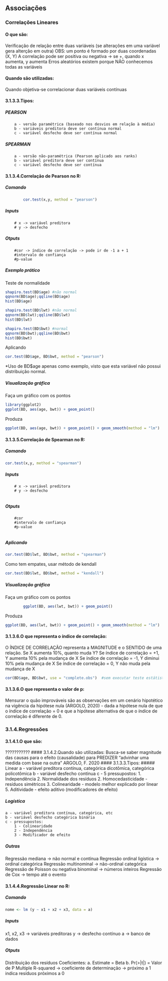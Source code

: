 ## Associações

### Correlações Lineares
#### O que são: 
Verificação de relação entre duas variáveis (se alterações em uma variável gera alterção em outra)
OBS: um ponto é formado por duas coordenadas (X, Y)
A correlação pode ser positiva ou negativa -> se +, quando x aumenta, y aumenta
Erros aleatórios existem porque NÃO conhecemos todas as variáveis

#### Quando são utilizadas: 
Quando objetiva-se correlacionar duas variáveis contínuas

#### 3.1.3.3.Tipos:
##### PEARSON
        a - versão paramétrica (baseado nos desvios em relação à média)
        b - variáveis preditora deve ser contínua normal
        c - variável desfecho deve ser contínua normal

##### SPEARMAN
        a - versão não-paramétrica (Pearson aplicado aos ranks)
        b - variável preditora deve ser contínua
        c - variável desfecho deve ser contínua
    
#### 3.1.3.4.Correlação de Pearson no R:
##### Comando
``` r
        cor.test(x,y, method = "pearson")
```
##### Inputs
        # x -> variável preditora
        # y -> desfecho

##### Otputs
        #cor -> índice de correlação -> pode ir de -1 a + 1
        #intervalo de confiança
        #p-value

##### Exemplo prático
Teste de normalidade
``` r
shapiro.test(BD$age) #não normal
qqnorm(BD$age);qqline(BD$age)
hist(BD$age) 

shapiro.test(BD$lwt) #não normal
qqnorm(BD$lwt);qqline(BD$lwt)
hist(BD$lwt)

shapiro.test(BD$bwt) #normal
qqnorm(BD$bwt);qqline(BD$bwt)
hist(BD$bwt)
``` 
Aplicando
``` r
cor.test(BD$age, BD$bwt, method = "pearson")
``` 
*Uso de BD$age apenas como exemplo, visto que esta variável não possui distribuição normal. 
       
##### Visualização gráfica
Faça um gráfico com os pontos
``` r
library(ggplot2)
ggplot(BD, aes(age, bwt)) + geom_point()
```         
Produza
``` r
ggplot(BD, aes(age, bwt)) + geom_point() + geom_smooth(method = "lm")
``` 

#### 3.1.3.5.Correlação de Spearman no R:
##### Comando
``` r
cor.test(x,y, method = "spearman")
```        
##### Inputs
        # x -> variável preditora
        # y -> desfecho
        
##### Otputs
        #cor
        #intervalo de confiança
        #p-value
        
##### Aplicando
``` r
cor.test(BD$lwt, BD$bwt, method = "spearman")
```  
Como tem empates, usar método de kendall
``` r
cor.test(BD$lwt, BD$bwt, method = "kendall")
```       
##### Visualização gráfica
Faça um gráfico com os pontos
``` r
        ggplot(BD, aes(lwt, bwt)) + geom_point()
```          
Produza
``` r
ggplot(BD, aes(lwt, bwt)) + geom_point() + geom_smooth(method = "lm")
``` 
#### 3.1.3.6.O que representa o índice de correlação: 
O ÍNDICE DE CORRELAÇÃO representa a MAGNITUDE  e o SENTIDO de uma relação.
Se X aumenta 10%, quanto muda Y?
Se índice de correlação  = +1, Y aumenta 10% pela mudança de X
Se índice de correlação  = -1, Y diminui 10% pela mudança de X
Se índice de correlação  = 0, Y não muda pela mudança de X
``` r
cor(BD$age, BD$bwt, use = "complete.obs")  #sem executar teste estátistico
```         
#### 3.1.3.6.O que representa o valor de p: 
Mensurar o quão improváveis são as observações em um cenário hipotético na vigência da hipótese nula (ARGOLO, 2020) - dada a hipótese nula de que o índice de correlação = 0 e que a hipótese alternativa de que o índice de correlação é diferente de 0.


### 3.1.4.Regressões
#### 3.1.4.1.O que são: 
???????????
#### 3.1.4.2.Quando são utilizadas: 
Busca-se saber magnitude das causas para o efeito (causalidade) para PREDIZER "advinhar uma medida com base na outra" ARGOLO, F. 2020
#### 3.1.3.3.Tipos:
##### Linear
        a - variável preditora contínua, categórica dicotômica, categórica policotômica
        b - variável desfecho contínua
        c - 5 pressupostos:
            1. Independência
            2. Normalidade dos resíduos
            2. Homocedasticidade - resíduos simétricos
            3. Colinearidade - modelo melhor explicado por linear
            5. Aditividade - efeito aditivo (modificadores de efeito)

##### Logística
    a - variável preditora contínua, categórica, etc
    b - variável desfecho categórica binária
    c - pressupostos:
        1 - Colinearidade
        2 - Independência
        3 - Modificador de efeito

##### Outras
Regressão mediana -> não normal e contínua
Regressão ordinal ligística -> ordinal categórica
Regressão multinominal -> não-ordinal categórica
Regressão de Poisson ou negativa binominal -> números inteiros
Regressão de Cox -> tempo até o evento

#### 3.1.4.4.Regressão Linear no R:
##### Comando
``` r
nome <- lm (y ~ x1 + x2 + x3, data = a)
```                             
##### Inputs
x1, x2, x3 -> variáveis preditoras
y -> desfecho contínuo
a -> banco de dados
                            
##### Otputs
Distribuição dos resíduos
Coeficientes:
      a. Estimate = Beta
      b. Pr(>|t|) = Valor de P
Multiple R-squared -> coeficiente de determinação -> próximo a 1 indica resíduos próximos a 0